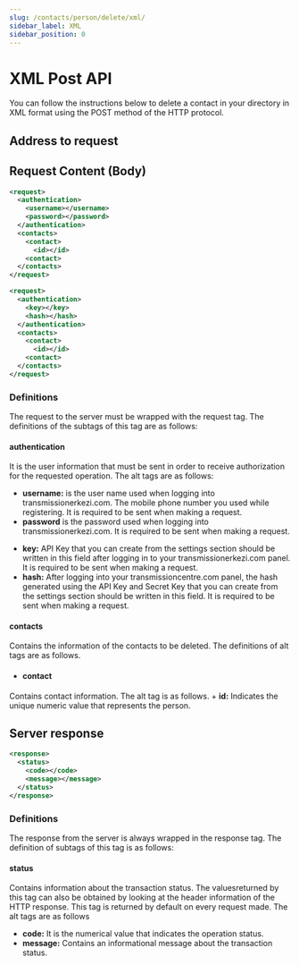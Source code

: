```yaml
---
slug: /contacts/person/delete/xml/
sidebar_label: XML
sidebar_position: 0
---
```



# XML Post API
<AccessWarning />
You can follow the instructions below to delete a contact in your directory in XML format using the POST method of the HTTP protocol.

## Address to request

<RequestURL type="POST" url="https://api.iletimerkezi.com/v1/delete-contacts" />

## Request Content (Body)
```xml title="Content of the request if you are using username and password"
<request>
  <authentication>
    <username></username>
    <password></password>
  </authentication>
  <contacts>
    <contact>
      <id></id>
    <contact>
  </contacts>
</request>
```

```xml title="Content of the request if you are processing using API Key"
<request>
  <authentication>
    <key></key>
    <hash></hash>
  </authentication>
  <contacts>
    <contact>
      <id></id>
    <contact>
  </contacts>
</request>
```

### Definitions

The request to the server must be wrapped with the <Badge>request</Badge> tag. The definitions of the subtags of this tag are as follows:

#### authentication
It is the user information that must be sent in order to receive authorization for the requested operation. The alt tags are as follows:

<Tabs>
  <TabItem value="username" label="Username">
    <ul>
      <li>
        <strong>username:</strong> is the user name used when logging into transmissionerkezi.com. The mobile phone number you used while registering. It is required to be sent when making a request.
      </li>
      <li>
        <strong>password</strong> is the password used when logging into transmissionerkezi.com. It is required to be sent when making a request.
      </li>
    </ul>
  </TabItem>
  <TabItem value="api-key" label="API Key">
    <ul>
      <li>
        <strong>key:</strong> API Key that you can create from the settings section should be written in this field after logging in to your transmissionerkezi.com panel. It is required to be sent when making a request.
      </li>
      <li>
        <strong>hash:</strong> After logging into your transmissioncentre.com panel, the hash generated using the API Key and Secret Key that you can create from the settings section should be written in this field. It is required to be sent when making a request.
      </li>
    </ul>
  </TabItem>
</Tabs>

#### contacts
Contains the information of the contacts to be deleted. The definitions of alt tags are as follows.

  + #### contact
  Contains contact information. The alt tag is as follows.
    + **id:** Indicates the unique numeric value that represents the person.

## Server response

```xml
<response>
  <status>
    <code></code>
    <message></message>
  </status>
</response>
```

### Definitions

The response from the server is always wrapped in the <Badge>response</Badge> tag. The definition of subtags of this tag is as follows:

#### status
Contains information about the transaction status. The values ​​returned by this tag can also be obtained by looking at the header information of the HTTP response. This tag is returned by default on every request made. The alt tags are as follows

  + **code:** It is the numerical value that indicates the operation status.
  + **message:** Contains an informational message about the transaction status.